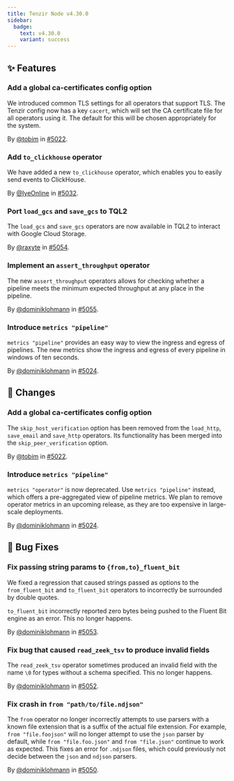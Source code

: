 ```yaml
---
title: Tenzir Node v4.30.0
sidebar:
  badge:
    text: v4.30.0
    variant: success
---
```


## ✨ Features

### Add a global ca-certificates config option

We introduced common TLS settings for all operators that support TLS. The Tenzir
config now has a key `cacert`, which will set the CA certificate file for all
operators using it. The default for this will be chosen appropriately for the
system.

By [@tobim](https://github.com/tobim) in [#5022](https://github.com/tenzir/tenzir/pull/5022).

### Add `to_clickhouse` operator

We have added a new `to_clickhouse` operator, which enables you to easily send
events to ClickHouse.

By [@IyeOnline](https://github.com/IyeOnline) in [#5032](https://github.com/tenzir/tenzir/pull/5032).

### Port `load_gcs` and `save_gcs` to TQL2

The `load_gcs` and `save_gcs` operators are now available in TQL2 to interact
with Google Cloud Storage.

By [@raxyte](https://github.com/raxyte) in [#5054](https://github.com/tenzir/tenzir/pull/5054).

### Implement an `assert_throughput` operator

The new `assert_throughput` operators allows for checking whether a pipeline
meets the minimum expected throughput at any place in the pipeline.

By [@dominiklohmann](https://github.com/dominiklohmann) in [#5055](https://github.com/tenzir/tenzir/pull/5055).

### Introduce `metrics "pipeline"`

`metrics "pipeline"` provides an easy way to view the ingress and egress of
pipelines. The new metrics show the ingress and egress of every pipeline in
windows of ten seconds.

By [@dominiklohmann](https://github.com/dominiklohmann) in [#5024](https://github.com/tenzir/tenzir/pull/5024).

## 🔄 Changes

### Add a global ca-certificates config option

The `skip_host_verification` option has been removed from the `load_http`,
`save_email` and `save_http` operators. Its functionality has been merged into
the `skip_peer_verification` option.

By [@tobim](https://github.com/tobim) in [#5022](https://github.com/tenzir/tenzir/pull/5022).

### Introduce `metrics "pipeline"`

`metrics "operator"` is now deprecated. Use `metrics "pipeline"` instead, which
offers a pre-aggregated view of pipeline metrics. We plan to remove operator
metrics in an upcoming release, as they are too expensive in large-scale
deployments.

By [@dominiklohmann](https://github.com/dominiklohmann) in [#5024](https://github.com/tenzir/tenzir/pull/5024).

## 🐛 Bug Fixes

### Fix passing string params to `{from,to}_fluent_bit`

We fixed a regression that caused strings passed as options to the
`from_fluent_bit` and `to_fluent_bit` operators to incorrectly be surrounded by
double quotes.

`to_fluent_bit` incorrectly reported zero bytes being pushed to the Fluent Bit
engine as an error. This no longer happens.

By [@dominiklohmann](https://github.com/dominiklohmann) in [#5053](https://github.com/tenzir/tenzir/pull/5053).

### Fix bug that caused `read_zeek_tsv` to produce invalid fields

The `read_zeek_tsv` operator sometimes produced an invalid field with the name
`\0` for types without a schema specified. This no longer happens.

By [@dominiklohmann](https://github.com/dominiklohmann) in [#5052](https://github.com/tenzir/tenzir/pull/5052).

### Fix crash in `from "path/to/file.ndjson"`

The `from` operator no longer incorrectly attempts to use parsers with a known
file extension that is a suffix of the actual file extension. For example, `from
"file.foojson"` will no longer attempt to use the `json` parser by default,
while `from "file.foo.json"` and `from "file.json"` continue to work as
expected. This fixes an error for `.ndjson` files, which could previously not
decide between the `json` and `ndjson` parsers.

By [@dominiklohmann](https://github.com/dominiklohmann) in [#5050](https://github.com/tenzir/tenzir/pull/5050).